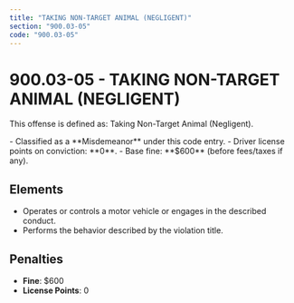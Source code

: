 ```yaml
---
title: "TAKING NON-TARGET ANIMAL (NEGLIGENT)"
section: "900.03-05"
code: "900.03-05"
---
```





# 900.03-05 - TAKING NON-TARGET ANIMAL (NEGLIGENT)

This offense is defined as: Taking Non-Target Animal (Negligent).

<Aside type="caution" title="Charge Type: Misdemeanor">
- Classified as a **Misdemeanor** under this code entry.
- Driver license points on conviction: **0**.
- Base fine: **$600** (before fees/taxes if any).
</Aside>

## Elements
- Operates or controls a motor vehicle or engages in the described conduct.
- Performs the behavior described by the violation title.

## Penalties
- **Fine**: $600
- **License Points**: 0
